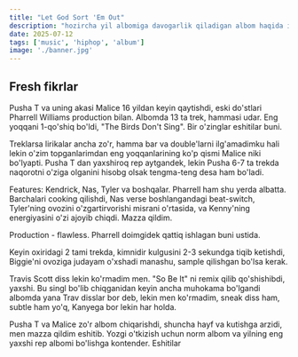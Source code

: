 ```yaml
---
title: "Let God Sort 'Em Out"
description: "hozircha yil albomiga davogarlik qiladigan albom haqida ikki og'iz"
date: 2025-07-12
tags: ['music', 'hiphop', 'album']
image: './banner.jpg'
---
```

  
## Fresh fikrlar

Pusha T va uning akasi Malice 16 yildan keyin qaytishdi, eski do'stlari Pharrell Williams production bilan. Albomda 13 ta trek, hammasi udar. Eng yoqqani 1-qo'shiq bo'ldi, "The Birds Don't Sing". Bir o'zinglar eshitilar buni. 


Treklarsa lirikalar ancha zo'r, hamma bar va double'larni ilg'amadimku hali lekin o'zim topganlarimdan eng yoqqanlarining ko'p qismi Malice niki bo'lyapti. Pusha T dan yaxshiroq rep aytgandek, lekin Pusha 6-7 ta trekda naqorotni o'ziga olganini hisobg olsak tengma-teng desa ham bo'ladi. 


Features: Kendrick, Nas, Tyler va boshqalar. Pharrell ham shu yerda albatta. Barchalari cooking qilishdi, Nas verse boshlangandagi beat-switch, Tyler'ning ovozini o'zgartirvorishi misrani o'rtasida, va Kenny'ning energiyasini o'zi ajoyib chiqdi. Mazza qildim.


Production - flawless. Pharrell doimgidek qattiq ishlagan buni ustida.


Keyin oxiridagi 2 tami trekda, kimnidir kulgusini 2-3 sekundga tiqib ketishdi, Biggie'ni ovoziga judayam o'xshadi manashu, sample qilishgan bo'lsa kerak. 


Travis Scott diss lekin ko'rmadim men. "So Be It" ni remix qilib qo'shishibdi, yaxshi. Bu singl bo'lib chiqganidan keyin ancha muhokama bo'lgandi albomda yana Trav disslar bor deb, lekin men ko'rmadim, sneak diss ham, subtle ham yo'q, Kanyega bor lekin har holda.


Pusha T va Malice zo'r albom chiqarishdi, shuncha hayf va kutishga arzidi, men mazza qildim eshitib. Yozgi o'tkizish uchun norm albom va yilning eng yaxshi rep albomi bo'lishga kontender. Eshitilar